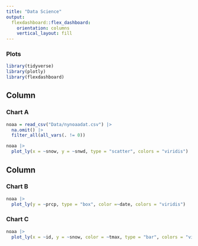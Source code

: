 ```yaml
---
title: "Data Science"
output: 
  flexdashboard::flex_dashboard:
    orientation: columns
    vertical_layout: fill
---
```


### Plots

```r
library(tidyverse)
library(plotly)
library(flexdashboard)
```
Column {data-width=650}
-----------------------------------------------------------------------

### Chart A
```r
noaa = read_csv("Data/nynoaadat.csv") |> 
  na.omit() |> 
  filter_all(all_vars(. != 0))
```

```r
noaa |> 
  plot_ly(x = ~snow, y = ~snwd, type = "scatter", colors = "viridis")
```
Column {data-width=350}
-----------------------------------------------------------------------

### Chart B
```r
noaa |> 
  plot_ly(y = ~prcp, type = "box", color =~date, colors = "viridis")
```
### Chart C

```r
noaa |> 
  plot_ly(x = ~id, y = ~snow, color = ~tmax, type = "bar", colors = "viridis")
```




